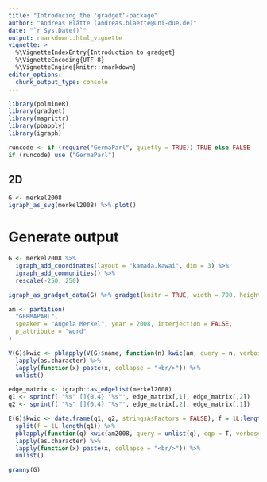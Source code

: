 ```yaml
---
title: "Introducing the 'gradget'-package"
author: "Andreas Blätte (andreas.blaette@uni-due.de)"
date: "`r Sys.Date()`"
output: rmarkdown::html_vignette
vignette: >
  %\VignetteIndexEntry{Introduction to gradget}
  %\VignetteEncoding{UTF-8}
  %\VignetteEngine{knitr::rmarkdown}
editor_options: 
  chunk_output_type: console
---
```



```r
library(polmineR)
library(gradget)
library(magrittr)
library(pbapply)
library(igraph)
```

```r
runcode <- if (require("GermaParl", quietly = TRUE)) TRUE else FALSE
if (runcode) use ("GermaParl")
```


## 2D

```r
G <- merkel2008
igraph_as_svg(merkel2008) %>% plot()
```

# Generate output


```r
G <- merkel2008 %>%
  igraph_add_coordinates(layout = "kamada.kawai", dim = 3) %>%
  igraph_add_communities() %>%
  rescale(-250, 250)
```

```r
igraph_as_gradget_data(G) %>% gradget(knitr = TRUE, width = 700, height = 500)
```


```r
am <- partition(
  "GERMAPARL",
  speaker = "Angela Merkel", year = 2008, interjection = FALSE,
  p_attribute = "word"
)
```

```r
V(G)$kwic <- pblapply(V(G)$name, function(n) kwic(am, query = n, verbose = F)) %>%
  lapply(as.character) %>%
  lapply(function(x) paste(x, collapse = "<br/>")) %>%
  unlist()
```

```r
edge_matrix <- igraph::as_edgelist(merkel2008)
q1 <- sprintf('"%s" []{0,4} "%s"', edge_matrix[,1], edge_matrix[,2])
q2 <- sprintf('"%s" []{0,4} "%s"', edge_matrix[,2], edge_matrix[,1])

E(G)$kwic <- data.frame(q1, q2, stringsAsFactors = FALSE), f = 1L:length(q1) %>%
  split(f = 1L:length(q1)) %>%
  pblapply(function(q) kwic(am2008, query = unlist(q), cqp = T, verbose = FALSE)) %>%
  lapply(as.character) %>%
  lapply(function(x) paste(x, collapse = "<br/>")) %>%
  unlist()
```

```r
granny(G)
```
